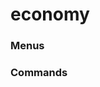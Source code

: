 # economy


### Menus
<ul className='grid grid-cols-1 md:grid-cols-2 lg:grid-cols-3 xl:grid-cols-4 gap-4 -ml-6'>
<ReferenceCard
    title="gdp"
    description="nominal, forecast, real"
    url="economy/gdp"
/>
</ul>

### Commands
<ul className='grid grid-cols-1 md:grid-cols-2 lg:grid-cols-3 xl:grid-cols-4 gap-4 -ml-6'>
<ReferenceCard
    title="calendar"
    description=""
    url="economy/calendar"
    command
/><ReferenceCard
    title="risk_premium"
    description=""
    url="economy/risk_premium"
    command
/><ReferenceCard
    title="cpi"
    description=""
    url="economy/cpi"
    command
/>
</ul>

